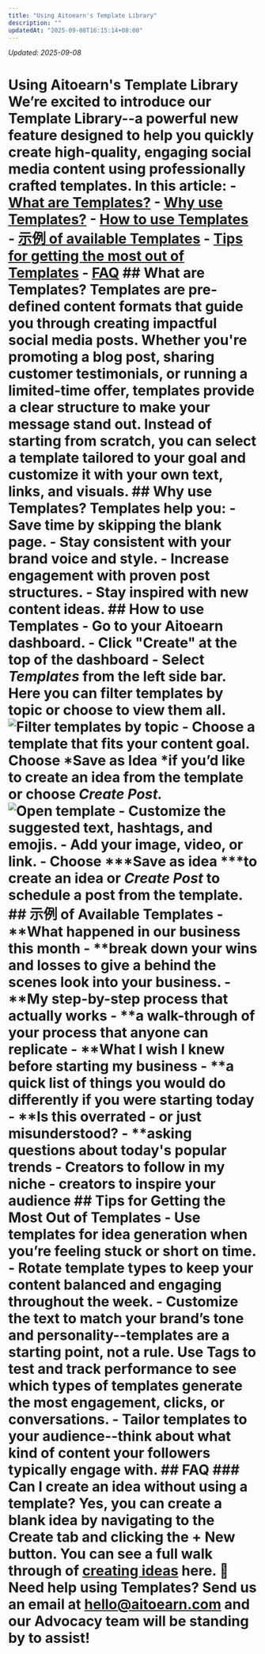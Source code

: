 ```yaml
---
title: "Using Aitoearn's Template Library"
description: ""
updatedAt: "2025-09-08T16:15:14+08:00"
---
```

<!-- UPDATED_AT -->
_Updated: 2025-09-08_

# Using Aitoearn's Template Library We’re excited to introduce our Template Library--a powerful new feature designed to help you quickly create high-quality, engaging social media content using professionally crafted templates. In this article: - [What are Templates?](#What-are-Post-Templates-mlRBo) - [Why use Templates?](#Why-use-Post-Templates-VqIC0) - [How to use Templates](#How-to-use-templates-Yh_ju) - [示例 of available Templates](#示例-of-Available-Templates-R-9kW) - [Tips for getting the most out of Templates](#Tips-for-Getting-the-Most-Out-of-Templates-BjeCk) - [FAQ](#FAQ-J-Kcj) ## What are Templates? Templates are pre-defined content formats that guide you through creating impactful social media posts. Whether you're promoting a blog post, sharing customer testimonials, or running a limited-time offer, templates provide a clear structure to make your message stand out. Instead of starting from scratch, you can select a template tailored to your goal and customize it with your own text, links, and visuals. ## Why use Templates? Templates help you: - **Save time** by skipping the blank page. - **Stay consistent** with your brand voice and style. - **Increase engagement** with proven post structures. - **Stay inspired** with new content ideas. ## How to use Templates - Go to your Aitoearn dashboard. - Click "Create" at the top of the dashboard - Select ***Templates*** from the left side bar. Here you can filter templates by topic or choose to view them all. ![Filter templates by topic](//d33v4339jhl8k0.cloudfront.net/docs/assets/64cb6cf86d4a3e191f237e66/images/683709f2e0314d05424443e2/file-MRNPG3Jn1D.jpg) - Choose a template that fits your content goal. Choose *Save as Idea *if you’d like to create an idea from the template or choose *Create Post.* ![Open template](//d33v4339jhl8k0.cloudfront.net/docs/assets/64cb6cf86d4a3e191f237e66/images/6837039968f634480e5c0515/file-huHbbf8HtW.jpg) - Customize the suggested text, hashtags, and emojis. - Add your image, video, or link. - Choose ***Save as idea ***to create an idea or ***Create Post*** to schedule a post from the template. ## 示例 of Available Templates - **What happened in our business this month - **break down your wins and losses to give a behind the scenes look into your business. - **My step-by-step process that actually works - **a walk-through of your process that anyone can replicate - **What I wish I knew before starting my business - **a quick list of things you would do differently if you were starting today - **Is this overrated - or just misunderstood? - **asking questions about today's popular trends - **Creators to follow in my niche - **creators to inspire your audience ## Tips for Getting the Most Out of Templates - **Use templates for idea generation** when you’re feeling stuck or short on time. - **Rotate template types** to keep your content balanced and engaging throughout the week. - **Customize the text** to match your brand’s tone and personality--templates are a starting point, not a rule. **Use Tags**** to test and track performance** to see which types of templates generate the most engagement, clicks, or conversations. - **Tailor templates to your audience**--think about what kind of content your followers typically engage with. ## FAQ ### Can I create an idea without using a template? Yes, you can create a blank idea by navigating to the Create tab and clicking the + New button. You can see a full walk through of [creating ideas](https://support.aitoearn.com//support.aitoearn.com/article/589-creating-ideas-in-aitoearn#h_01GFRYA38XQTQ0A1068BQHKJKW) here. 📝 Need help using Templates? Send us an email at [hello@aitoearn.com](mailto:hello@aitoearn.com) and our Advocacy team will be standing by to assist!